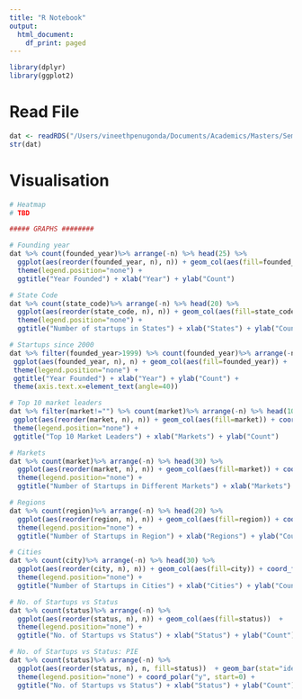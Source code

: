 ```yaml
---
title: "R Notebook"
output:
  html_document:
    df_print: paged
---
```


```r
library(dplyr)
library(ggplot2)
```

# Read File
```r
dat <- readRDS("/Users/vineethpenugonda/Documents/Academics/Masters/Semester IV/IST 5535/Projects/StartUps_Investments_ML/Dataset/Data_Cleansed.rds")
str(dat)
```

# Visualisation

```r
# Heatmap 
# TBD
```


```r
##### GRAPHS ########

# Founding year
dat %>% count(founded_year)%>% arrange(-n) %>% head(25) %>%
  ggplot(aes(reorder(founded_year, n), n)) + geom_col(aes(fill=founded_year)) + coord_flip() +
  theme(legend.position="none") +
  ggtitle("Year Founded") + xlab("Year") + ylab("Count")
```

```r
# State Code
dat %>% count(state_code)%>% arrange(-n) %>% head(20) %>%
  ggplot(aes(reorder(state_code, n), n)) + geom_col(aes(fill=state_code)) + coord_flip() +
  theme(legend.position="none") +
  ggtitle("Number of startups in States") + xlab("States") + ylab("Count")
```

```r
# Startups since 2000
dat %>% filter(founded_year>1999) %>% count(founded_year)%>% arrange(-n) %>% 
 ggplot(aes(founded_year, n), n) + geom_col(aes(fill=founded_year)) + 
 theme(legend.position="none") + 
 ggtitle("Year Founded") + xlab("Year") + ylab("Count") + 
 theme(axis.text.x=element_text(angle=40))
```

```r
# Top 10 market leaders
dat %>% filter(market!="") %>% count(market)%>% arrange(-n) %>% head(10) %>%
 ggplot(aes(reorder(market, n), n)) + geom_col(aes(fill=market)) + coord_flip() +
 theme(legend.position="none") +
 ggtitle("Top 10 Market Leaders") + xlab("Markets") + ylab("Count")
```

```r
# Markets
dat %>% count(market)%>% arrange(-n) %>% head(30) %>%
  ggplot(aes(reorder(market, n), n)) + geom_col(aes(fill=market)) + coord_flip() +
  theme(legend.position="none") +
  ggtitle("Number of Startups in Different Markets") + xlab("Markets") + ylab("Count")
```

```r
# Regions
dat %>% count(region)%>% arrange(-n) %>% head(20) %>%
  ggplot(aes(reorder(region, n), n)) + geom_col(aes(fill=region)) + coord_flip() +
  theme(legend.position="none") +
  ggtitle("Number of Startups in Region") + xlab("Regions") + ylab("Count")
```

```r
# Cities
dat %>% count(city)%>% arrange(-n) %>% head(30) %>%
  ggplot(aes(reorder(city, n), n)) + geom_col(aes(fill=city)) + coord_flip() +
  theme(legend.position="none") +
  ggtitle("Number of Startups in Cities") + xlab("Cities") + ylab("Count")
```

```r
# No. of Startups vs Status
dat %>% count(status)%>% arrange(-n) %>%
  ggplot(aes(reorder(status, n), n)) + geom_col(aes(fill=status))  +
  theme(legend.position="none") +
  ggtitle("No. of Startups vs Status") + xlab("Status") + ylab("Count")
```

```r
# No. of Startups vs Status: PIE
dat %>% count(status)%>% arrange(-n) %>%
  ggplot(aes(reorder(status, n), n, fill=status))  + geom_bar(stat="identity", width=1) +
  theme(legend.position="none") + coord_polar("y", start=0) +
  ggtitle("No. of Startups vs Status") + xlab("Status") + ylab("Count")
```

